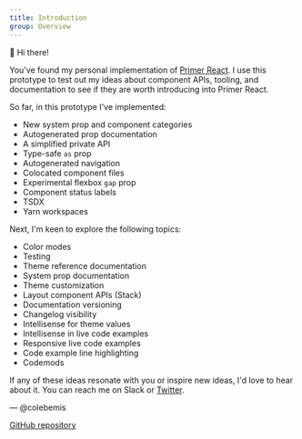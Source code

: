 ```yaml
---
title: Introduction
group: Overview
---
```


👋 Hi there!

You've found my personal implementation of [Primer React](https://primer.style/components). I use this prototype to test out my ideas about component APIs, tooling, and documentation to see if they are worth introducing into Primer React.

So far, in this prototype I've implemented:

- New system prop and component categories
- Autogenerated prop documentation
- A simplified private API
- Type-safe `as` prop
- Autogenerated navigation
- Colocated component files
- Experimental flexbox `gap` prop
- Component status labels
- TSDX
- Yarn workspaces

Next, I'm keen to explore the following topics:

- Color modes
- Testing
- Theme reference documentation
- System prop documentation
- Theme customization
- Layout component APIs (Stack)
- Documentation versioning
- Changelog visibility
- Intellisense for theme values
- Intellisense in live code examples
- Responsive live code examples
- Code example line highlighting
- Codemods

If any of these ideas resonate with you or inspire new ideas, I'd love to hear about it. You can reach me on Slack or [Twitter](https://twitter.com/twitter).

— @colebemis

[GitHub repository](https://github.com/colebemis/primer-react-prototype)

<!--

## New component and system prop categories

reduce developer friction

## Autogenerated prop documentation

reduce developer friction

## A simplified private API

during the typescript refactor, I noticed we have four different ways of create components

styled() for simple components,

styled.attrs() when we need to set a few dom attributres,

function when we need nested mark up,

forwardRef if we nee to expose a ref prop

this makes contribution difficult because you have to guess which way to make a component

similar to how react used to have function and class components

we need have only one way to create components

i made a [Base](/Base) component that we can use to create all components

easier to contribute

increase use of design system

## Colocated component files

seamless contribution workflow

## Experimental flexbox `gap` prop

the gap prop makes once-tricky layouts trivial to implement

no need to figure out which is the most correct element to apply margin to

reduce developer friction

## Autogenerated navigation

seamless contribution workflow

## TSDX

Yarn workspaces

-->
